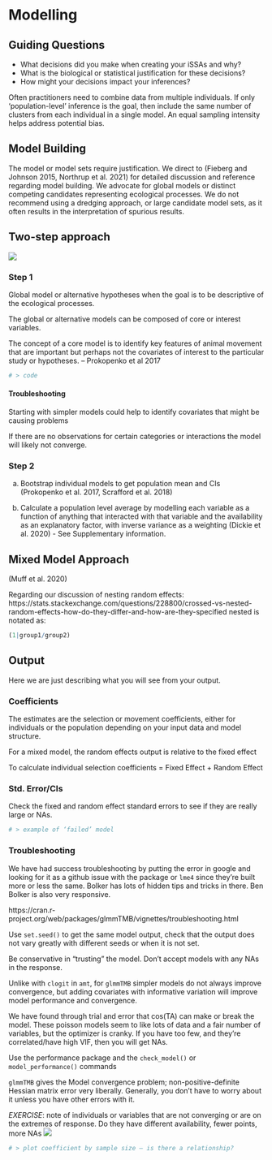 # Modelling

## Guiding Questions

- What decisions did you make when creating your iSSAs and why?
- What is the biological or statistical justification for these decisions?
- How might your decisions impact your inferences?

Often practitioners need to combine data from multiple individuals. If only
‘population-level’ inference is the goal, then include the same number of
clusters from each individual in a single model. An equal sampling intensity
helps address potential bias.


## Model Building

The model or model sets require justification. We direct to (Fieberg and Johnson
2015, Northrup et al. 2021) for detailed discussion and reference regarding
model building. We advocate for global models or distinct competing candidates
representing ecological processes. We do not recommend using a dredging
approach, or large candidate model sets, as it often results in the
interpretation of spurious results.

## Two-step approach

![](https://badgen.net/badge/status/WIP/orange)

### Step 1 

Global model or alternative hypotheses when the goal is to be descriptive of the ecological processes.

The global or alternative models can be composed of core or interest variables. 

The concept of a core model is to identify key features of animal movement that are important but perhaps not the covariates of interest to the particular study or hypotheses. – Prokopenko et al 2017

```r
# > code
```

#### Troubleshooting

Starting with simpler models could help to identify covariates that might be
causing problems 

If there are no observations for certain categories or
interactions the model will likely not converge.

### Step 2

a. Bootstrap individual models to get population mean and CIs (Prokopenko et al.
2017, Scrafford et al. 2018)

b. Calculate a population level average by modelling each variable as a function
of anything that interacted with that variable and the availability as an
explanatory factor, with inverse variance as a weighting (Dickie et al. 2020) -
See Supplementary information.


## Mixed Model Approach

(Muff et al. 2020)

Regarding our discussion of nesting random effects:
https://stats.stackexchange.com/questions/228800/crossed-vs-nested-random-effects-how-do-they-differ-and-how-are-they-specified
nested is notated as:

```r
(1|group1/group2)
```

## Output
Here we are just describing what you will see from your output.

### Coefficients

The estimates are the selection or movement coefficients, either for individuals or the population depending on your input data and model structure.

For a mixed model, the random effects output is relative to the fixed effect

To calculate individual selection coefficients =  Fixed Effect + Random Effect

### Std. Error/CIs

Check the fixed and random effect standard errors to see if they are really large or NAs.

```r
# > example of ‘failed’ model
```


### Troubleshooting

We have had success troubleshooting by putting the error in google and looking
for it as a github issue with the package or `lme4` since they're built more or
less the same. Bolker has lots of hidden tips and tricks in there. Ben Bolker is
also very responsive.

https://cran.r-project.org/web/packages/glmmTMB/vignettes/troubleshooting.html

Use `set.seed()` to get the same model output, check that the output does not vary greatly with different seeds or when it is not set.

Be conservative in "trusting" the model. 
Don’t accept models with any NAs in the response. 

Unlike with `clogit` in `amt`, for `glmmTMB` simpler models do not always
improve convergence, but adding covariates with informative variation will
improve model performance and convergence.

We have found through trial and error that cos(TA) can make or break the model.
These poisson models seem to like lots of data and a fair number of variables,
but the optimizer is cranky. If you have too few, and they're correlated/have
high VIF, then you will get NAs.

Use the performance package and the `check_model()` or `model_performance()` commands

`glmmTMB` gives the Model convergence problem; non-positive-definite Hessian
matrix error very liberally. Generally, you don't have to worry about it unless
you have other errors with it.


*EXERCISE*: note of individuals or variables that are not converging or are on the extremes of response. Do they have different availability, fewer points, more NAs
![](https://badgen.net/badge/status/WIP/orange)

```r
# > plot coefficient by sample size – is there a relationship?
```
